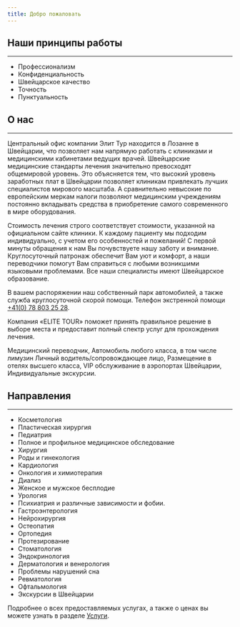 ```yaml
---
title: Добро пожаловать
---
```


## Наши принципы работы

---

- Профессионализм
- Конфиденциальность
- Швейцарское качество
- Точность
- Пунктуальность

## О нас

---

Центральный офис компании Элит Тур находится в Лозанне в Швейцарии, что позволяет нам напрямую работать с клиниками и медицинскими кабинетами ведущих врачей. Швейцарские медицинские стандарты лечения значительно превосходят общемировой уровень. Это объясняется тем, что высокий уровень заработных плат в Швейцарии позволяет клиникам привлекать лучших специалистов мирового масштаба. А сравнительно невысокие по европейским меркам налоги позволяют медицинским учреждениям постоянно вкладывать средства в приобретение самого современного в мире оборудования.

Стоимость лечения строго соответствует стоимости, указанной на официальном сайте клиники. К каждому пациенту мы подходим индивидуально, с учетом его особенностей и пожеланий! С первой минуты обращения к нам Вы почувствуете нашу заботу и внимание. Круглосуточный патронаж обеспечит Вам уют и комфорт, а наши переводчики помогут Вам справиться с любыми возникшими языковыми проблемами. Все наши специалисты имеют Швейцарское образование.

В вашем распоряжении наш собственный парк автомобилей, а также служба круглосуточной скорой помощи. Телефон экстренной помощи <a href="tel:+410788032528">+41(0) 78 803 25 28</a>.

Компания «ELITE TOUR» поможет принять правильное решение в выборе места и предоставит полный спектр услуг для прохождения лечения.

Mедицинский переводчик,
Aвтомобиль любого класса, в том числе лимузин
Личный водитель/сопровождающее лицо,
Размещение в отелях высшего класса,
VIP обслуживание в аэропортах Швейцарии,
Индивидуальные экскурсии.

## Направления

---

- Косметология
- Пластическая хирургия
- Педиатрия
- Полное и профильное медицинское обследование
- Хирургия
- Роды и гинекология
- Кардиология
- Онкология и химиотерапия
- Диализ
- Женское и мужское бесплодие
- Урология
- Психиатрия и различные зависимости и фобии.
- Гастроэнтерология
- Нейрохирургия
- Остеопатия
- Ортопедия
- Протезирование
- Стоматология
- Эндокринология
- Дерматология и венерология
- Проблемы нарушений сна
- Ревматология
- Офтальмология
- Экскурсии в Швейцарии

Подробнее о всех предоставляемых услугах, а также о ценах вы можете узнать в разделе <a href="/services">Услуги</a>.
